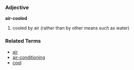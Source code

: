 ===Adjective===
'''air-cooled'''

# cooled by air (rather than by other means such as water)

===Related Terms===
*[[air]]
*[[air-conditioning]]
*[[cool]]